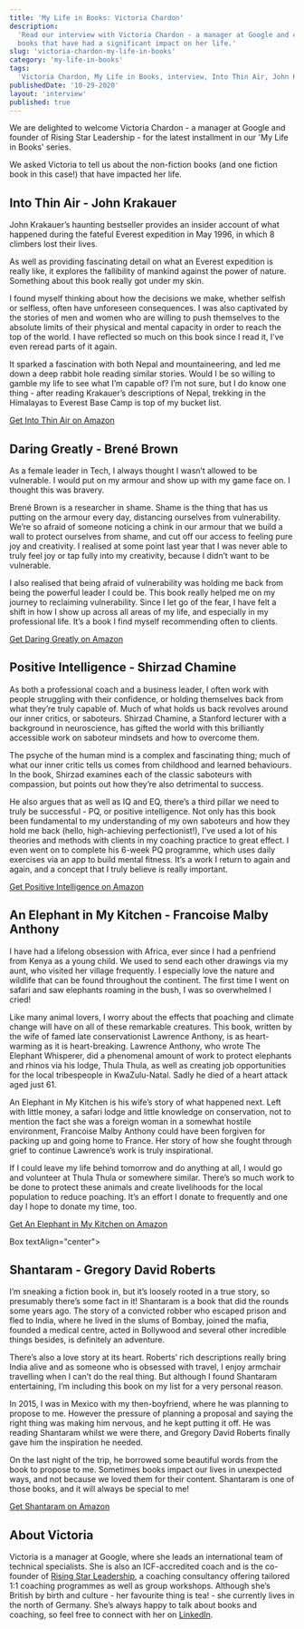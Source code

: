 ```yaml
---
title: 'My Life in Books: Victoria Chardon'
description:
  'Read our interview with Victoria Chardon - a manager at Google and co-founder of Rising Star Leadership - in which she shares five 
  books that have had a significant impact on her life.'
slug: 'victoria-chardon-my-life-in-books'
category: 'my-life-in-books'
tags:
  'Victoria Chardon, My Life in Books, interview, Into Thin Air, John Krakauer, Daring Greatly, Brene Brown, Positive Intelligence, Shirzad Chamine, An Elephant in My Kitchen, Francoise Malby Anthony, Shantaram, Gregory David Roberts'
publishedDate: '10-29-2020'
layout: 'interview'
published: true
---
```



<p style={{ fontSize: '20px' }}>
We are delighted to welcome Victoria Chardon - a manager at Google and founder of Rising Star Leadership - for the latest installment in our 'My Life in Books' series. 

We asked Victoria to tell us about the non-fiction books (and one fiction book in this case!) that have impacted her life.
</p>

<Box textAlign="center">
  <h2>Into Thin Air - John Krakauer</h2>
</Box>

<ImageFlexCenter
  src="book-summaries/john-krakauer-into-thin-air"
  altText="Into Thin Air - John Krakauer"
  width={266}
  height={400}
/>

John Krakauer’s haunting bestseller provides an insider account of what happened during the fateful Everest expedition in May 1996, in which 8 climbers lost their lives.

As well as providing fascinating detail on what an Everest expedition is really like, it explores the fallibility of mankind against the power of nature.  Something about this book really got under my skin.

I found myself thinking about how the decisions we make, whether selfish or selfless, often have unforeseen consequences.  I was also captivated by the stories of men and women who are willing to push themselves to the absolute limits of their physical and mental capacity in order to reach the top of the world.  I have reflected so much on this book since I read it, I’ve even reread parts of it again.

It sparked a fascination with both Nepal and mountaineering, and led me down a deep rabbit hole reading similar stories. Would I be so willing to gamble my life to see what I’m capable of?  I’m not sure, but I do know one thing - after reading Krakauer’s descriptions of Nepal, trekking in the Himalayas to Everest Base Camp is top of my bucket list.

[Get Into Thin Air on Amazon](https://www.amazon.com/Into-Thin-Air-Personal-Disaster/dp/0385494785/ref=as_li_ss_tl?dchild=1&keywords=into+thin+air+-+jon+krakauer&qid=1603977477&sr=8-1&linkCode=ll1&tag=paperbacktrav-20&linkId=ff9cf3e05575657f5bbab1e41733039e&language=en_US)

<Box textAlign="center">
  <h2>Daring Greatly - Brené Brown</h2>
</Box>

<ImageFlexCenter
  src="book-summaries/brene-brown-daring-greatly"
  altText="Daring Greatly - Brené Brown"
  width={266}
  height={400}
/>

As a female leader in Tech, I always thought I wasn’t allowed to be vulnerable.  I would put on my armour and show up with my game face on.  I thought this was bravery. 

Brené Brown is a researcher in shame.  Shame is the thing that has us putting on the armour every day, distancing ourselves from vulnerability.  We’re so afraid of someone noticing a chink in our armour that we build a wall to protect ourselves from shame, and cut off our access to feeling pure joy and creativity.  I realised at some point last year that I was never able to truly feel joy or tap fully into my creativity, because I didn’t want to be vulnerable.

I also realised that being afraid of vulnerability was holding me back from being the powerful leader I could be.  This book really helped me on my journey to reclaiming vulnerability.  Since I let go of the fear, I have felt a shift in how I show up across all areas of my life, and especially in my professional life.  It’s a book I find myself recommending often to clients.

[Get Daring Greatly on Amazon](https://www.amazon.com/Daring-Greatly-Courage-Vulnerable-Transforms/dp/1592408419/ref=as_li_ss_tl?dchild=1&keywords=Daring+Greatly+-+Bren%C3%A9+Brown&qid=1603977549&sr=8-1&linkCode=ll1&tag=paperbacktrav-20&linkId=5a43179d93aa58a52b79c7cdd046a1e8&language=en_US)

<Box textAlign="center">
  <h2>Positive Intelligence - Shirzad Chamine</h2>
</Box>

<ImageFlexCenter
  src="book-summaries/shirzad-chamine-positive-intelligence"
  altText="Positive Intelligence - Shirzad Chamine"
  width={266}
  height={400}
/>

As both a professional coach and a business leader, I often work with people struggling with their confidence, or holding themselves back from what they’re truly capable of.  Much of what holds us back revolves around our inner critics, or saboteurs.  Shirzad Chamine, a Stanford lecturer with a background in neuroscience, has gifted the world with this brilliantly accessible work on saboteur mindsets and how to overcome them.

The psyche of the human mind is a complex and fascinating thing; much of what our inner critic tells us comes from childhood and learned behaviours.  In the book, Shirzad examines each of the classic saboteurs with compassion, but points out how they’re also detrimental to success.

He also argues that as well as IQ and EQ, there’s a third pillar we need to truly be successful - PQ, or positive intelligence.  Not only has this book been fundamental to my understanding of my own saboteurs and how they hold me back (hello, high-achieving perfectionist!), I’ve used a lot of his theories and methods with clients in my coaching practice to great effect.  I even went on to complete his 6-week PQ programme, which uses daily exercises via an app to build mental fitness. It’s a work I return to again and again, and a concept that I truly believe is really important.

[Get Positive Intelligence on Amazon](https://www.amazon.com/Positive-Intelligence-Individuals-Achieve-Potential/dp/1608322785/ref=as_li_ss_tl?dchild=1&keywords=Positive+Intelligence&qid=1603977619&sr=8-1&linkCode=ll1&tag=paperbacktrav-20&linkId=57a43ded55b8fe7f4d47a479664fd1bc&language=en_US)

<Box textAlign="center">
  <h2>An Elephant in My Kitchen - Francoise Malby Anthony</h2>
</Box>

<ImageFlexCenter
  src="book-summaries/francoise-malby-anthony-an-elephant-in-my-kitchen"
  altText="An Elephant in My Kitchen - Francoise Malby Anthony"
  width={266}
  height={400}
/>

I have had a lifelong obsession with Africa, ever since I had a penfriend from Kenya as a young child.  We used to send each other drawings via my aunt, who visited her village frequently.   I especially love the nature and wildlife that can be found throughout the continent.  The first time I went on safari and saw elephants roaming in the bush, I was so overwhelmed I cried!   

Like many animal lovers, I worry about the effects that poaching and climate change will have on all of these remarkable creatures.  This book, written by the wife of famed late conservationist Lawrence Anthony, is as heart-warming as it is heart-breaking.  Lawrence Anthony, who wrote The Elephant Whisperer, did a phenomenal amount of work to protect elephants and rhinos via his lodge, Thula Thula, as well as creating job opportunities for the local tribespeople in KwaZulu-Natal.  Sadly he died of a heart attack aged just 61.  

An Elephant in My Kitchen is his wife’s story of what happened next.  Left with little money, a safari lodge and little knowledge on conservation, not to mention the fact she was a foreign woman in a somewhat hostile environment, Francoise Malby Anthony could have been forgiven for packing up and going home to France.  Her story of how she fought through grief to continue Lawrence’s work is truly inspirational.

If I could leave my life behind tomorrow and do anything at all, I would go and volunteer at Thula Thula or somewhere similar.  There’s so much work to be done to protect these animals and create livelihoods for the local population to reduce poaching.  It’s an effort I donate to frequently and one day I hope to donate my time, too.

[Get An Elephant in My Kitchen on Amazon](https://www.amazon.com/Elephant-My-Kitchen-Courage-Survival/dp/150986492X/ref=as_li_ss_tl?dchild=1&keywords=An+Elephant+in+My+Kitchen+-+Francoise+Malby+Anthony&qid=1603977684&sr=8-1&linkCode=ll1&tag=paperbacktrav-20&linkId=063c7e2973ce58fb2e5bbb50fecbf917&language=en_US)

Box textAlign="center">
  <h2>  <h2>Shantaram - Gregory David Roberts</h2>
</Box>

<ImageFlexCenter
  src="book-summaries/gregory-david-roberts-shantaram"
  altText="Shantaram - Gregory David Roberts"
  width={266}
  height={400}
/>

I’m sneaking a fiction book in, but it’s loosely rooted in a true story, so presumably there’s some fact in it!  Shantaram is a book that did the rounds some years ago.  The story of a convicted robber who escaped prison and fled to India, where he lived in the slums of Bombay, joined the mafia, founded a medical centre, acted in Bollywood and several other incredible things besides, is definitely an adventure.

There’s also a love story at its heart.  Roberts’ rich descriptions really bring India alive and as someone who is obsessed with travel, I enjoy armchair travelling when I can’t do the real thing.  But although I found Shantaram entertaining, I’m including this book on my list for a very personal reason.  

In 2015, I was in Mexico with my then-boyfriend, where he was planning to propose to me.  However the pressure of planning a proposal and saying the right thing was making him nervous, and he kept putting it off.  He was reading Shantaram whilst we were there, and Gregory David Roberts finally gave him the inspiration he needed. 

On the last night of the trip, he borrowed some beautiful words from the book to propose to me.  Sometimes books impact our lives in unexpected ways, and not because we loved them for their content.  Shantaram is one of those books, and it will always be special to me!

[Get Shantaram on Amazon](https://www.amazon.com/Shantaram-Novel-Gregory-David-Roberts/dp/0312330537/ref=as_li_ss_tl?dchild=1&keywords=Shantaram+-+Gregory+David+Roberts&qid=1603977747&sr=8-1&linkCode=ll1&tag=paperbacktrav-20&linkId=4ad0183188b041cd08e13818f714e09a&language=en_US)


## About Victoria

Victoria is a manager at Google, where she leads an international team of technical specialists.  She is also an ICF-accredited coach and is the co-founder of [Rising Star Leadership](https://risingstarleadership.com), a coaching consultancy offering tailored 1:1 coaching programmes as well as group workshops.  Although she’s British by birth and culture - her favourite thing is tea! - she currently lives in the north of Germany.  She’s always happy to talk about books and coaching, so feel free to connect with her on [LinkedIn](https://www.linkedin.com/in/victoriachardon).
